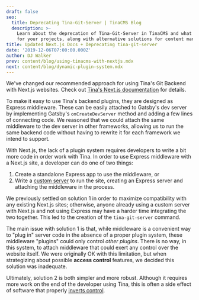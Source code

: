 ```yaml
---
draft: false
seo:
  title: Deprecating Tina-Git-Server | TinaCMS Blog
  description: >-
    Learn about the deprecation of Tina-Git-Server in TinaCMS and what it means
    for your projects, along with alternative solutions for content management
title: Updated Next.js Docs + Deprecating tina-git-server
date: '2019-12-06T07:00:00.000Z'
author: DJ Walker
prev: content/blog/using-tinacms-with-nextjs.mdx
next: content/blog/dynamic-plugin-system.mdx
---
```


We've changed our recommended approach for using Tina's Git Backend with Next.js websites. Check out [Tina's Next.js documentation](/docs/reference/self-hosted/tina-backend/nextjs) for details.

To make it easy to use Tina's backend plugins, they are designed as Express middleware. These can be easily attached to Gatsby's dev server by implementing Gatsby's `onCreateDevServer` method and adding a few lines of connecting code. We reasoned that we could attach the same middleware to the dev server in other frameworks, allowing us to run the same backend code without having to rewrite it for each framework we intend to support.

With Next.js, the lack of a plugin system requires developers to write a bit more code in order work with Tina. In order to use Express middleware with a Next.js site, a developer can do one of two things:

1. Create a standalone Express app to use the middleware, or
2. Write a [custom server](https://nextjs.org/docs#custom-server-and-routing) to run the site, creating an Express server and attaching the middleware in the process.

We previously settled on solution 1 in order to maximize compatibility with any existing Next.js sites; otherwise, anyone already using a custom server with Next.js and not using Express may have a harder time integrating the two together. This led to the creation of the `tina-git-server` command.

The main issue with solution 1 is that, while middleware is a convenient way to "plug in" server code in the absence of a proper plugin system, these middleware "plugins" could only control *other plugins*. There is no way, in this system, to attach middleware that could exert any control over the website itself. We were originally OK with this limitation, but when strategizing about possible **access control** features, we decided this solution was inadequate.

Ultimately, solution 2 is both simpler and more robust. Although it requires more work on the end of the developer using Tina, this is often a side effect of software that properly [inverts control](https://kentcdodds.com/blog/inversion-of-control/).

